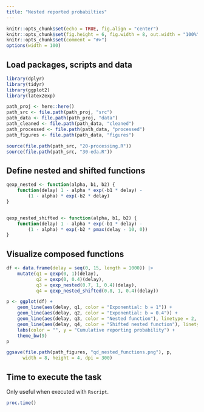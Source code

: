 ```yaml
---
title: "Nested reported probabilties"
---
```


```r
knitr::opts_chunk$set(echo = TRUE, fig.align = "center")
knitr::opts_chunk$set(fig.height = 6, fig.width = 8, out.width = "100%")
knitr::opts_chunk$set(comment = "#>")
options(width = 100)
```

## Load packages, scripts and data

```r
library(dplyr)
library(tidyr)
library(ggplot2)
library(latex2exp)

path_proj <- here::here()
path_src <- file.path(path_proj, "src")
path_data <- file.path(path_proj, "data")
path_cleaned <- file.path(path_data, "cleaned")
path_processed <- file.path(path_data, "processed")
path_figures <- file.path(path_data, "figures")

source(file.path(path_src, "20-processing.R"))
source(file.path(path_src, "30-eda.R"))
```

## Define nested and shifted functions

```r
qexp_nested <- function(alpha, b1, b2) {
    function(delay) 1 - alpha * exp(-b1 * delay) -
        (1 - alpha) * exp(-b2 * delay)
}


qexp_nested_shifted <- function(alpha, b1, b2) {
    function(delay) 1 - alpha * exp(-b1 * delay) -
        (1 - alpha) * exp(-b2 * pmax(delay - 10, 0))
}
```

## Visualize composed functions

```r
df <- data.frame(delay = seq(0, 15, length = 1000)) |>
    mutate(q1 = qexp(0, 1)(delay),
           q2 = qexp(0, 0.4)(delay),
           q3 = qexp_nested(0.7, 1, 0.4)(delay),
           q4 = qexp_nested_shifted(0.8, 1, 0.4)(delay))

p <- ggplot(df) +
    geom_line(aes(delay, q1, color = "Exponential: b = 1")) +
    geom_line(aes(delay, q2, color = "Exponential: b = 0.4")) +
    geom_line(aes(delay, q3, color = "Nested function"), linetype = 2, linewidth = 0.7) +
    geom_line(aes(delay, q4, color = "Shifted nested function"), linetype = 4, linewidth = 0.7) +
    labs(color = "", y = "Cumulative reporting probability") +
    theme_bw(9)
p

ggsave(file.path(path_figures, "qd_nested_functions.png"), p,
      width = 8, height = 4, dpi = 300)
```

## Time to execute the task

Only useful when executed with `Rscript`.

```r
proc.time()
```
